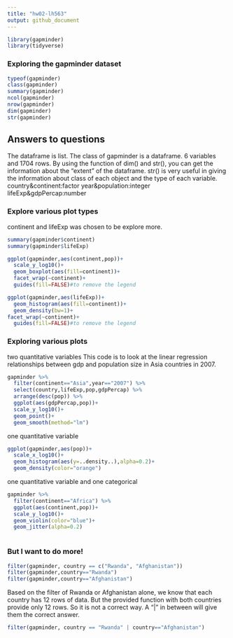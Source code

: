 ```yaml
---
title: "hw02-lh563"
output: github_document
---
```


```r
library(gapminder)
library(tidyverse)
```
### Exploring the gapminder dataset
```r
typeof(gapminder)
class(gapminder)
summary(gapminder)
ncol(gapminder)
nrow(gapminder)
dim(gapminder)
str(gapminder)
```

## Answers to questions 
The dataframe is list. The class of gapminder is a dataframe. 6 variables and 1704 rows. By using the function of dim() and str(), you can get the information about the "extent" of the dataframe. str() is very useful in giving the information about class of each object and the type of each variable.
country&continent:factor
year&population:integer
lifeExp&gdpPercap:number

### Explore various plot types
continent and lifeExp was chosen to be explore more.
```r
summary(gapminder$continent)
summary(gapminder$lifeExp)

ggplot(gapminder,aes(continent,pop))+
  scale_y_log10()+
  geom_boxplot(aes(fill=continent))+
  facet_wrap(~continent)+
  guides(fill=FALSE)#to remove the legend

ggplot(gapminder,aes(lifeExp))+
  geom_histogram(aes(fill=continent))+
  geom_density(bw=1)+
facet_wrap(~continent)+
  guides(fill=FALSE)#to remove the legend

```
### Exploring various plots
two quantitative variables
This code is to look at the linear regression relationships between gdp and population size in Asia countries in 2007.
```r
gapminder %>% 
  filter(continent=="Asia",year=="2007") %>% 
  select(country,lifeExp,pop,gdpPercap) %>% 
  arrange(desc(pop)) %>% 
  ggplot(aes(gdpPercap,pop))+
  scale_y_log10()+
  geom_point()+
  geom_smooth(method="lm")

```

one quantitative variable
```r
ggplot(gapminder,aes(pop))+
  scale_x_log10()+
  geom_histogram(aes(y=..density..),alpha=0.2)+
  geom_density(color="orange")
```

one quantitative variable and one categorical

```r
gapminder %>% 
  filter(continent=="Africa") %>% 
  ggplot(aes(continent,pop))+
  scale_y_log10()+
  geom_violin(color="blue")+
  geom_jitter(alpha=0.2)
  
```


### But I want to do more!
```r
filter(gapminder, country == c("Rwanda", "Afghanistan"))
filter(gapminder,country=="Rwanda")
filter(gapminder,country=="Afghanistan")
```
Based on the filter of Rwanda or Afghanistan alone, we know that each country has 12 rows of data. But the provided function with both countries provide only 12 rows. So it is not a correct way.
A "|" in between will give them the correct answer.
```r
filter(gapminder, country == "Rwanda" | country=="Afghanistan")
```



